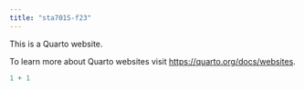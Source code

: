 ```yaml
---
title: "sta701S-f23"
---
```


This is a Quarto website.

To learn more about Quarto websites visit <https://quarto.org/docs/websites>.

```r
1 + 1
```
